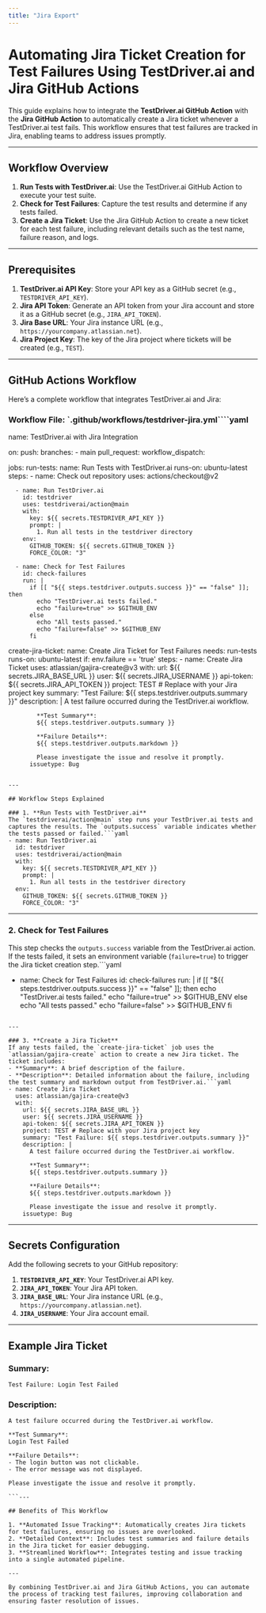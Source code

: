 ```yaml
---
title: "Jira Export"
---
```


# Automating Jira Ticket Creation for Test Failures Using TestDriver.ai and Jira GitHub Actions

This guide explains how to integrate the **TestDriver.ai GitHub Action** with the **Jira GitHub Action** to automatically create a Jira ticket whenever a TestDriver.ai test fails. This workflow ensures that test failures are tracked in Jira, enabling teams to address issues promptly.

---

## Workflow Overview

1. **Run Tests with TestDriver.ai**: Use the TestDriver.ai GitHub Action to execute your test suite.
2. **Check for Test Failures**: Capture the test results and determine if any tests failed.
3. **Create a Jira Ticket**: Use the Jira GitHub Action to create a new ticket for each test failure, including relevant details such as the test name, failure reason, and logs.

---

## Prerequisites

1. **TestDriver.ai API Key**: Store your API key as a GitHub secret (e.g., `TESTDRIVER_API_KEY`).
2. **Jira API Token**: Generate an API token from your Jira account and store it as a GitHub secret (e.g., `JIRA_API_TOKEN`).
3. **Jira Base URL**: Your Jira instance URL (e.g., `https://yourcompany.atlassian.net`).
4. **Jira Project Key**: The key of the Jira project where tickets will be created (e.g., `TEST`).

---

## GitHub Actions Workflow

Here’s a complete workflow that integrates TestDriver.ai and Jira:

### Workflow File: `.github/workflows/testdriver-jira.yml````yaml
name: TestDriver.ai with Jira Integration

on:
  push:
    branches:
      - main
  pull_request:
  workflow_dispatch:

jobs:
  run-tests:
    name: Run Tests with TestDriver.ai
    runs-on: ubuntu-latest
    steps:
      - name: Check out repository
        uses: actions/checkout@v2

      - name: Run TestDriver.ai
        id: testdriver
        uses: testdriverai/action@main
        with:
          key: ${{ secrets.TESTDRIVER_API_KEY }}
          prompt: |
            1. Run all tests in the testdriver directory
        env:
          GITHUB_TOKEN: ${{ secrets.GITHUB_TOKEN }}
          FORCE_COLOR: "3"

      - name: Check for Test Failures
        id: check-failures
        run: |
          if [[ "${{ steps.testdriver.outputs.success }}" == "false" ]]; then
            echo "TestDriver.ai tests failed."
            echo "failure=true" >> $GITHUB_ENV
          else
            echo "All tests passed."
            echo "failure=false" >> $GITHUB_ENV
          fi

  create-jira-ticket:
    name: Create Jira Ticket for Test Failures
    needs: run-tests
    runs-on: ubuntu-latest
    if: env.failure == 'true'
    steps:
      - name: Create Jira Ticket
        uses: atlassian/gajira-create@v3
        with:
          url: ${{ secrets.JIRA_BASE_URL }}
          user: ${{ secrets.JIRA_USERNAME }}
          api-token: ${{ secrets.JIRA_API_TOKEN }}
          project: TEST # Replace with your Jira project key
          summary: "Test Failure: ${{ steps.testdriver.outputs.summary }}"
          description: |
            A test failure occurred during the TestDriver.ai workflow.

            **Test Summary**:
            ${{ steps.testdriver.outputs.summary }}

            **Failure Details**:
            ${{ steps.testdriver.outputs.markdown }}

            Please investigate the issue and resolve it promptly.
          issuetype: Bug

```

---

## Workflow Steps Explained

### 1. **Run Tests with TestDriver.ai**
The `testdriverai/action@main` step runs your TestDriver.ai tests and captures the results. The `outputs.success` variable indicates whether the tests passed or failed.```yaml
- name: Run TestDriver.ai
  id: testdriver
  uses: testdriverai/action@main
  with:
    key: ${{ secrets.TESTDRIVER_API_KEY }}
    prompt: |
      1. Run all tests in the testdriver directory
  env:
    GITHUB_TOKEN: ${{ secrets.GITHUB_TOKEN }}
    FORCE_COLOR: "3"

```

---

### 2. **Check for Test Failures**
This step checks the `outputs.success` variable from the TestDriver.ai action. If the tests failed, it sets an environment variable (`failure=true`) to trigger the Jira ticket creation step.```yaml
- name: Check for Test Failures
  id: check-failures
  run: |
    if [[ "${{ steps.testdriver.outputs.success }}" == "false" ]]; then
      echo "TestDriver.ai tests failed."
      echo "failure=true" >> $GITHUB_ENV
    else
      echo "All tests passed."
      echo "failure=false" >> $GITHUB_ENV
    fi

```

---

### 3. **Create a Jira Ticket**
If any tests failed, the `create-jira-ticket` job uses the `atlassian/gajira-create` action to create a new Jira ticket. The ticket includes:
- **Summary**: A brief description of the failure.
- **Description**: Detailed information about the failure, including the test summary and markdown output from TestDriver.ai.```yaml
- name: Create Jira Ticket
  uses: atlassian/gajira-create@v3
  with:
    url: ${{ secrets.JIRA_BASE_URL }}
    user: ${{ secrets.JIRA_USERNAME }}
    api-token: ${{ secrets.JIRA_API_TOKEN }}
    project: TEST # Replace with your Jira project key
    summary: "Test Failure: ${{ steps.testdriver.outputs.summary }}"
    description: |
      A test failure occurred during the TestDriver.ai workflow.

      **Test Summary**:
      ${{ steps.testdriver.outputs.summary }}

      **Failure Details**:
      ${{ steps.testdriver.outputs.markdown }}

      Please investigate the issue and resolve it promptly.
    issuetype: Bug

```

---

## Secrets Configuration

Add the following secrets to your GitHub repository:
1. **`TESTDRIVER_API_KEY`**: Your TestDriver.ai API key.
2. **`JIRA_API_TOKEN`**: Your Jira API token.
3. **`JIRA_BASE_URL`**: Your Jira instance URL (e.g., `https://yourcompany.atlassian.net`).
4. **`JIRA_USERNAME`**: Your Jira account email.

---

## Example Jira Ticket

### Summary:
`Test Failure: Login Test Failed`

### Description:


```
A test failure occurred during the TestDriver.ai workflow.

**Test Summary**:
Login Test Failed

**Failure Details**:
- The login button was not clickable.
- The error message was not displayed.

Please investigate the issue and resolve it promptly.

```---

## Benefits of This Workflow

1. **Automated Issue Tracking**: Automatically creates Jira tickets for test failures, ensuring no issues are overlooked.
2. **Detailed Context**: Includes test summaries and failure details in the Jira ticket for easier debugging.
3. **Streamlined Workflow**: Integrates testing and issue tracking into a single automated pipeline.

---

By combining TestDriver.ai and Jira GitHub Actions, you can automate the process of tracking test failures, improving collaboration and ensuring faster resolution of issues.
